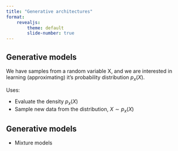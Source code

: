 ```yaml
---
title: "Generative architectures"
format:
    revealjs: 
        theme: default
        slide-number: true
---
```


## Generative models

We have samples from a random variable X, and we are interested in learning (approximating) it's probability distribution $p_x(X)$.

Uses:

- Evaluate the density $p_x(X)$
- Sample new data from the distribution, $X \sim p_x(X)$

## Generative models

- Mixture models